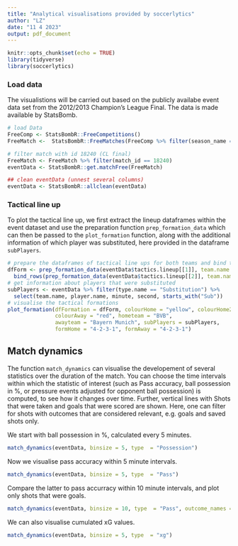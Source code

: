 ```yaml
---
title: "Analytical visualisations provided by soccerlytics"
author: "LZ"
date: "11 4 2023"
output: pdf_document
---
```


```r
knitr::opts_chunk$set(echo = TRUE)
library(tidyverse)
library(soccerlytics)
```

### Load data

The visualistions will be carried out based on the publicly availabe event data set 
from the 2012/2013 Champion's League Final. 
The data is made available by StatsBomb.

```r
# load Data
FreeComp <- StatsBombR::FreeCompetitions()
FreeMatch <-  StatsBombR::FreeMatches(FreeComp %>% filter(season_name == "2012/2013"))

# filter match with id 18240 (CL final)
FreeMatch <- FreeMatch %>% filter(match_id == 18240)
eventData <- StatsBombR::get.matchFree(FreeMatch)

## clean eventData (unnest several columns)
eventData <- StatsBombR::allclean(eventData)

```
### Tactical line up

To plot the tactical line up, we first extract the lineup dataframes within the 
event dataset and use the preparation function `prep_formation_data` which can then 
be passed to the `plot_formation` function, along with the additional information 
of which player was substituted, here provided in the dataframe `subPlayers`.
```r
# prepare the dataframes of tactical line ups for both teams and bind the resulting dfs
dfForm <- prep_formation_data(eventData$tactics.lineup[[1]], team.name = "BVB") %>% 
  bind_rows(prep_formation_data(eventData$tactics.lineup[[2]], team.name = "Bayern Munich"))
# get information about players that were substituted
subPlayers <- eventData %>% filter(type.name == "Substitution") %>% 
  select(team.name, player.name, minute, second, starts_with("Sub"))
# visualise the tactical formations
plot_formation(dfFormation = dfForm, colourHome = "yellow", colourHome2 = "black",
               colourAway = "red", hometeam = "BVB", 
               awayteam = "Bayern Munich", subPlayers = subPlayers, 
               formHome = "4-2-3-1", formAway = "4-2-3-1")
```



## Match dynamics

The function `match_dynamics` can visualise the developement of several statistics over 
the duration of the match. You can choose the time intervals within which the statistic of interest
(such as Pass accuracy, ball possession in \%, or pressure events adjusted for opponent ball possession)
is computed, to see how it changes over time. 
Further, vertical lines with Shots that were taken and goals that were scored are shown. 
Here, one can filter for shots with outcomes that are considered relevant, e.g. goals and saved shots only. 

We start with ball possession in \%, calculated every 5 minutes.
```r
match_dynamics(eventData, binsize = 5, type  = "Possession")
```
Now we visualise pass accuracy within 5 minute intervals.
```r
match_dynamics(eventData, binsize = 5, type  = "Pass")
```

Compare the latter to pass accurracy within 10 minute intervals, and plot only shots that were goals.
```r
match_dynamics(eventData, binsize = 10, type  = "Pass", outcome_names = list(pass = NA, shot = "Goal"))
```

We can also visualise cumulated xG values.
```r

match_dynamics(eventData, binsize = 5, type  = "xg")
```
